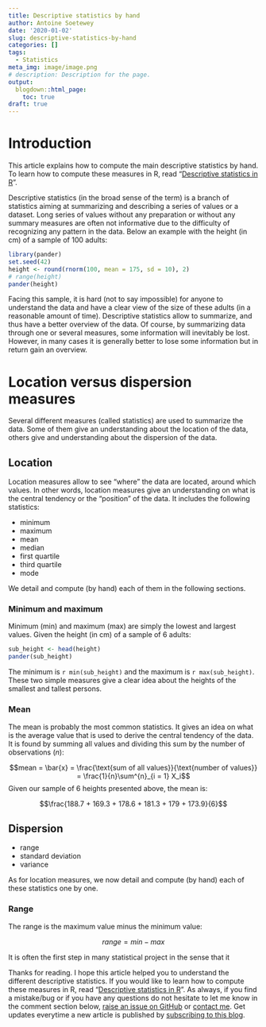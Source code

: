 ```yaml
---
title: Descriptive statistics by hand
author: Antoine Soetewey
date: '2020-01-02'
slug: descriptive-statistics-by-hand
categories: []
tags:
  - Statistics
meta_img: image/image.png
# description: Description for the page.
output:
  blogdown::html_page:
    toc: true
draft: true
---
```


# Introduction

This article explains how to compute the main descriptive statistics by hand. To learn how to compute these measures in R, read "[Descriptive statistics in R](/blog/descriptive-statistics-in-r/)".

Descriptive statistics (in the broad sense of the term) is a branch of statistics aiming at summarizing and describing a series of values or a dataset. Long series of values without any preparation or without any summary measures are often not informative due to the difficulty of recognizing any pattern in the data. Below an example with the height (in cm) of a sample of 100 adults:

```r
library(pander)
set.seed(42)
height <- round(rnorm(100, mean = 175, sd = 10), 2)
# range(height)
pander(height)
```

Facing this sample, it is hard (not to say impossible) for anyone to understand the data and have a clear view of the size of these adults (in a reasonable amount of time). Descriptive statistics allow to summarize, and thus have a better overview of the data. Of course, by summarizing data through one or several measures, some information will inevitably be lost. However, in many cases it is generally better to lose some information but in return gain an overview.

# Location versus dispersion measures

Several different measures (called statistics) are used to summarize the data. Some of them give an understanding about the location of the data, others give and understanding about the dispersion of the data.

## Location

Location measures allow to see "where" the data are located, around which values. In other words, location measures give an understanding on what is the central tendency or the "position" of the data. It includes the following statistics:

* minimum
* maximum
* mean
* median
* first quartile
* third quartile
* mode

We detail and compute (by hand) each of them in the following sections.

### Minimum and maximum

Minimum (min) and maximum (max) are simply the lowest and largest values. Given the height (in cm) of a sample of 6 adults:

```r
sub_height <- head(height)
pander(sub_height)
```

The minimum is `r min(sub_height)` and the maximum is `r max(sub_height)`. These two simple measures give a clear idea about the heights of the smallest and tallest persons.

### Mean

The mean is probably the most common statistics. It gives an idea on what is the average value that is used to derive the central tendency of the data. It is found by summing all values and dividing this sum by the number of observations ($n$):

$$mean = \bar{x} = \frac{\text{sum of all values}}{\text{number of values}} = \frac{1}{n}\sum^{n}_{i = 1} X_i$$
Given our sample of 6 heights presented above, the mean is:

$$\frac{188.7 + 169.3 + 178.6 + 181.3 + 179 + 173.9}{6}$$

## Dispersion

* range
* standard deviation
* variance

As for location measures, we now detail and compute (by hand) each of these statistics one by one.

### Range

The range is the maximum value minus the minimum value:

$$range = min - max$$


It is often the first step in many statistical project in the sense that it 

Thanks for reading. I hope this article helped you to understand the different descriptive statistics. If you would like to learn how to compute these measures in R, read "[Descriptive statistics in R](/blog/descriptive-statistics-in-r/)". As always, if you find a mistake/bug or if you have any questions do not hesitate to let me know in the comment section below, <a href="https://github.com/AntoineSoetewey/statsandr/issues" target="_blank" rel="noopener">raise an issue on GitHub</a> or [contact me](/contact/). Get updates everytime a new article is published by [subscribing to this blog](/subscribe/).
